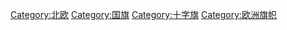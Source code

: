 {{Commonscat|Nordic Cross flags}}
{{Catmore|北欧十字}}

[[Category:北欧|Category:北欧]]
[[Category:国旗|Category:国旗]]
[[Category:十字旗|Category:十字旗]]
[[Category:欧洲旗帜|Category:欧洲旗帜]]